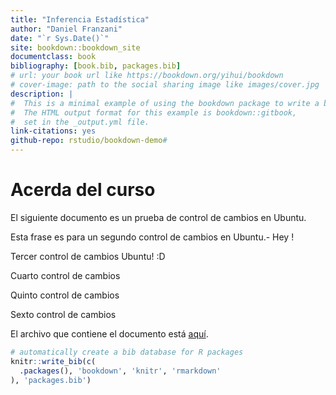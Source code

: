 ```yaml
--- 
title: "Inferencia Estadística"
author: "Daniel Franzani"
date: "`r Sys.Date()`"
site: bookdown::bookdown_site
documentclass: book
bibliography: [book.bib, packages.bib]
# url: your book url like https://bookdown.org/yihui/bookdown
# cover-image: path to the social sharing image like images/cover.jpg
description: |
#  This is a minimal example of using the bookdown package to write a book.
#  The HTML output format for this example is bookdown::gitbook,
#  set in the _output.yml file.
link-citations: yes
github-repo: rstudio/bookdown-demo#
---
```


# Acerda del curso {-}

El siguiente documento es un prueba de control de cambios en Ubuntu.

Esta frase es para un segundo control de cambios en Ubuntu.- Hey !

Tercer control de cambios Ubuntu! :D

Cuarto control de cambios

Quinto control de cambios

Sexto control de cambios

El archivo que contiene el documento está [aquí](https://github.com/Dfranzani/Curso_Inferencia_Bookdown/blob/master/docs/Documento.pdf).

```r
# automatically create a bib database for R packages
knitr::write_bib(c(
  .packages(), 'bookdown', 'knitr', 'rmarkdown'
), 'packages.bib')
```
